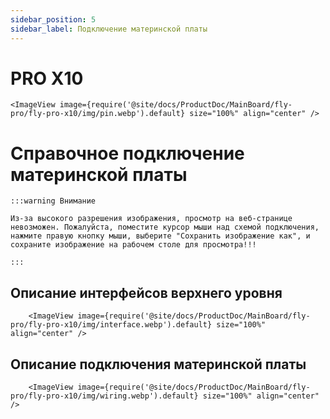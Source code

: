```yaml
---
sidebar_position: 5
sidebar_label: Подключение материнской платы
---
```






# PRO X10

    <ImageView image={require('@site/docs/ProductDoc/MainBoard/fly-pro/fly-pro-x10/img/pin.webp').default} size="100%" align="center" />


# Справочное подключение материнской платы

    :::warning Внимание

    Из-за высокого разрешения изображения, просмотр на веб-странице невозможен. Пожалуйста, поместите курсор мыши над схемой подключения, нажмите правую кнопку мыши, выберите "Сохранить изображение как", и сохраните изображение на рабочем столе для просмотра!!!

    :::

## Описание интерфейсов верхнего уровня
        <ImageView image={require('@site/docs/ProductDoc/MainBoard/fly-pro/fly-pro-x10/img/interface.webp').default} size="100%" align="center" />

## Описание подключения материнской платы
        <ImageView image={require('@site/docs/ProductDoc/MainBoard/fly-pro/fly-pro-x10/img/wiring.webp').default} size="100%" align="center" />